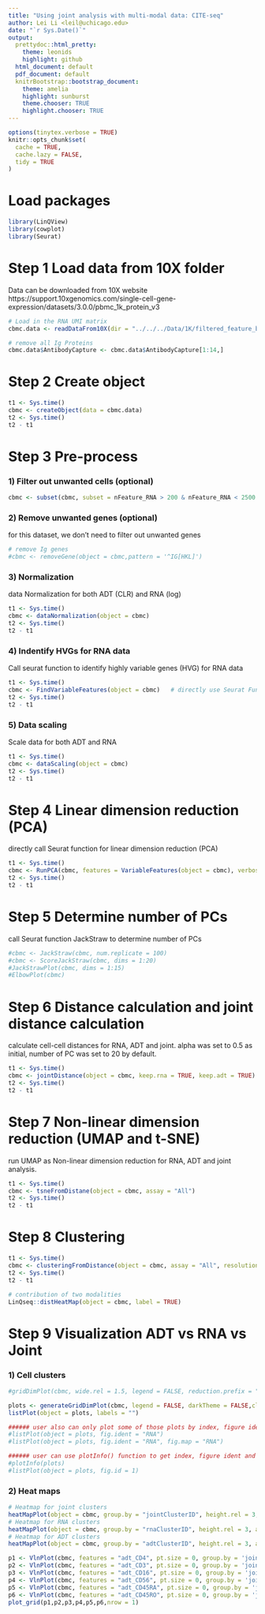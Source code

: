 ```yaml
---
title: "Using joint analysis with multi-modal data: CITE-seq"
author: Lei Li <leil@uchicago.edu>
date: "`r Sys.Date()`"
output:
  prettydoc::html_pretty:
    theme: leonids
    highlight: github
  html_document: default
  pdf_document: default
  knitrBootstrap::bootstrap_document:
    theme: amelia
    highlight: sunburst
    theme.chooser: TRUE
    highlight.chooser: TRUE
---
```



```r
options(tinytex.verbose = TRUE)
knitr::opts_chunk$set(
  cache = TRUE,
  cache.lazy = FALSE,
  tidy = TRUE
)
```

# Load packages
```r
library(LinQView)
library(cowplot)
library(Seurat)
```

# Step 1 Load data from 10X folder
Data can be downloaded from 10X website https://support.10xgenomics.com/single-cell-gene-expression/datasets/3.0.0/pbmc_1k_protein_v3
```r
# Load in the RNA UMI matrix
cbmc.data <- readDataFrom10X(dir = "../../../Data/1K/filtered_feature_bc_matrix/")
```

```r
# remove all Ig Proteins
cbmc.data$AntibodyCapture <- cbmc.data$AntibodyCapture[1:14,] 
```

# Step 2 Create object
```r
t1 <- Sys.time()
cbmc <- createObject(data = cbmc.data)
t2 <- Sys.time()
t2 - t1
```

# Step 3 Pre-process
###  1) Filter out unwanted cells (optional)
```r
cbmc <- subset(cbmc, subset = nFeature_RNA > 200 & nFeature_RNA < 2500 & percent.mt < softThreshold(cbmc))
```

###  2) Remove unwanted genes (optional)
for this dataset, we don't need to filter out unwanted genes
```r
# remove Ig genes
#cbmc <- removeGene(object = cbmc,pattern = '^IG[HKL]')
```

###  3) Normalization 
data Normalization for both ADT (CLR) and RNA (log)
```r
t1 <- Sys.time()
cbmc <- dataNormalization(object = cbmc)
t2 <- Sys.time()
t2 - t1
```

###  4) Indentify HVGs for RNA data
Call seurat function to identify highly variable genes (HVG) for RNA data
```r
t1 <- Sys.time()
cbmc <- FindVariableFeatures(object = cbmc)   # directly use Seurat Function
t2 <- Sys.time()
t2 - t1
```

###  5) Data scaling 
Scale data for both ADT and RNA
```r
t1 <- Sys.time()
cbmc <- dataScaling(object = cbmc) 
t2 <- Sys.time()
t2 - t1
```


# Step 4 Linear dimension reduction (PCA)
directly call Seurat function for linear dimension reduction (PCA)
```r
t1 <- Sys.time()
cbmc <- RunPCA(cbmc, features = VariableFeatures(object = cbmc), verbose = FALSE)   # directly use Seurat Function
t2 <- Sys.time()
t2 - t1
```

# Step 5 Determine number of PCs
call Seurat function JackStraw to determine number of PCs
```r
#cbmc <- JackStraw(cbmc, num.replicate = 100)
#cbmc <- ScoreJackStraw(cbmc, dims = 1:20)
#JackStrawPlot(cbmc, dims = 1:15)
#ElbowPlot(cbmc)
```

# Step 6 Distance calculation and joint distance calculation
calculate cell-cell distances for RNA, ADT and joint. alpha was set to 0.5 as initial, number of PC was set to 20 by default.
```r
t1 <- Sys.time()
cbmc <- jointDistance(object = cbmc, keep.rna = TRUE, keep.adt = TRUE)
t2 <- Sys.time()
t2 - t1
```
# Step 7 Non-linear dimension reduction (UMAP and t-SNE)
run UMAP as Non-linear dimension reduction for RNA, ADT and joint analysis. 
```r
t1 <- Sys.time()
cbmc <- tsneFromDistane(object = cbmc, assay = "All")
t2 <- Sys.time()
t2 - t1
```
# Step 8 Clustering
```r
t1 <- Sys.time()
cbmc <- clusteringFromDistance(object = cbmc, assay = "All", resolution = c(2,2,2))
t2 <- Sys.time()
t2 - t1
```

```r
# contribution of two modalities
LinQseq::distHeatMap(object = cbmc, label = TRUE)
```

# Step 9 Visualization ADT vs RNA vs Joint
### 1) Cell clusters
```r
#gridDimPlot(cbmc, wide.rel = 1.5, legend = FALSE, reduction.prefix = "tsne_", height.rel = 0.5)

plots <- generateGridDimPlot(cbmc, legend = FALSE, darkTheme = FALSE,cluster.lable.size = 8 )
listPlot(object = plots, labels = "")

###### user also can only plot some of those plots by index, figure ident or figure map info
#listPlot(object = plots, fig.ident = "RNA")
#listPlot(object = plots, fig.ident = "RNA", fig.map = "RNA")

###### user can use plotInfo() function to get index, figure ident and figure map information, then plot figures by index
#plotInfo(plots)
#listPlot(object = plots, fig.id = 1)
```

### 2) Heat maps
```r
# Heatmap for joint clusters
heatMapPlot(object = cbmc, group.by = "jointClusterID", height.rel = 3, adt.label = TRUE, rna.label = TRUE)
# Heatmap for RNA clusters
heatMapPlot(object = cbmc, group.by = "rnaClusterID", height.rel = 3, adt.label = TRUE, rna.label = TRUE)
# Heatmap for ADT clusters
heatMapPlot(object = cbmc, group.by = "adtClusterID", height.rel = 3, adt.label = TRUE, rna.label = TRUE)
```


```r
p1 <- VlnPlot(cbmc, features = "adt_CD4", pt.size = 0, group.by = 'jointClusterID') + NoLegend() 
p2 <- VlnPlot(cbmc, features = "adt_CD3", pt.size = 0, group.by = 'jointClusterID') + NoLegend() 
p3 <- VlnPlot(cbmc, features = "adt_CD16", pt.size = 0, group.by = 'jointClusterID') + NoLegend() 
p4 <- VlnPlot(cbmc, features = "adt_CD56", pt.size = 0, group.by = 'jointClusterID') + NoLegend()
p5 <- VlnPlot(cbmc, features = "adt_CD45RA", pt.size = 0, group.by = 'jointClusterID') + NoLegend() 
p6 <- VlnPlot(cbmc, features = "adt_CD45RO", pt.size = 0, group.by = 'jointClusterID') + NoLegend() 
plot_grid(p1,p2,p3,p4,p5,p6,nrow = 1)
```
